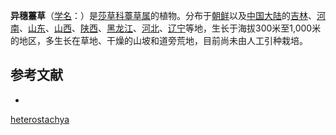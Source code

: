 {{Speciesbox
| name = 异穗薹草
| status = 
| status_system = 
| image =
| genus = Carex
| species = heterostachya
| authority = Bge.
}}

'''异穗薹草'''（[[学名|学名]]：{{lang|la|''Carex heterostachya''}}）是[[莎草科|莎草科]][[薹草属|薹草属]]的植物。分布于[[朝鲜|朝鲜]]以及[[中国大陆|中国大陆]]的[[吉林|吉林]]、[[河南|河南]]、[[山东|山东]]、[[山西|山西]]、[[陕西|陕西]]、[[黑龙江|黑龙江]]、[[河北|河北]]、[[辽宁|辽宁]]等地，生长于海拔300米至1,000米的地区，多生长在草地、干燥的山坡和道旁荒地，目前尚未由人工引种栽培。

== 参考文献 ==
<div class="references-small">
* {{cite web| url =http://www.bioinfo.cn/db05/KmzwSpecies.php?action=view&id=6693| title =异穗薹草| work =《中国高等植物数据库全库》| publisher =中国科学院微生物研究所| author =昆明植物研究所| accessdate =2009-02-24| deadurl =yes| archiveurl =https://web.archive.org/web/20160305050948/http://www.bioinfo.cn/db05/KmzwSpecies.php?action=view&id=6693| archivedate =2016-03-05}}
</div>
{{Taxonbar|from=Q11066090}}

{{DEFAULTSORT:Carex heterostachya}}
[[Category:薹草属|heterostachya]]


{{Carex-stub}}